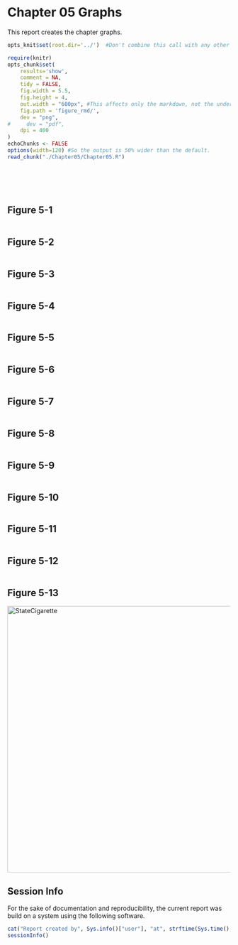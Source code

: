 Chapter 05 Graphs
=================================================
This report creates the chapter graphs.

<!--  Set the working directory to the repository's base directory; this assumes the report is nested inside of only one directory.-->
```r
opts_knit$set(root.dir='../')  #Don't combine this call with any other chunk -especially one that uses file paths.
```

<!-- Set the report-wide options, and point to the external code file. -->
```r
require(knitr)
opts_chunk$set(
    results='show', 
    comment = NA, 
    tidy = FALSE,
    fig.width = 5.5, 
    fig.height = 4, 
    out.width = "600px", #This affects only the markdown, not the underlying png file.  The height will be scaled appropriately.
    fig.path = 'figure_rmd/',     
    dev = "png",
#     dev = "pdf",
    dpi = 400
)
echoChunks <- FALSE
options(width=120) #So the output is 50% wider than the default.
read_chunk("./Chapter05/Chapter05.R") 
```
<!-- Load the packages.  Suppress the output when loading packages. --> 
```r
```

<!-- Load any Global functions and variables declared in the R file.  Suppress the output. --> 
```r
```

<!-- Declare any global functions specific to a Rmd output.  Suppress the output. --> 
```r
```

<!-- Load the datasets.   -->
```r
```

<!-- Tweak the datasets.   -->
```r
```

## Figure 5-1
```r
```
## Figure 5-2
```r
```
## Figure 5-3
```r
```
## Figure 5-4
```r
```
## Figure 5-5
```r
```
## Figure 5-6
```r
```
## Figure 5-7
```r
```
## Figure 5-8
```r
```
## Figure 5-9
```r
```
## Figure 5-10
```r
```
## Figure 5-11
```r
```
## Figure 5-12
```r
```
## Figure 5-13
<img src="./../Chapter03/figure_rmd/Figure03_09.png" alt="StateCigarette" style="width: 600px;"/>

## Session Info
For the sake of documentation and reproducibility, the current report was build on a system using the following software.

```r
cat("Report created by", Sys.info()["user"], "at", strftime(Sys.time(), "%F, %T %z"))
sessionInfo()
```
